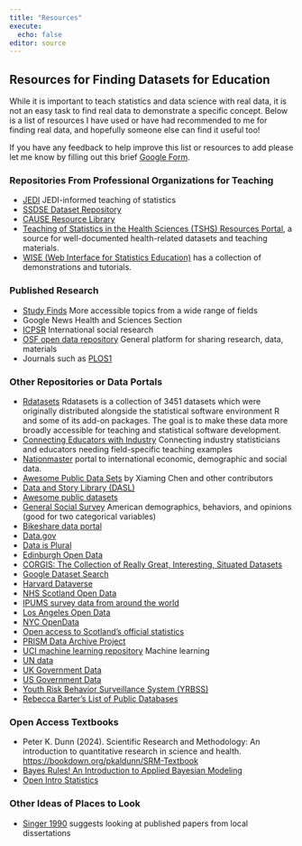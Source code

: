 ```yaml
---
title: "Resources"
execute: 
  echo: false
editor: source
---
```


## Resources for Finding Datasets for Education

While it is important to teach statistics and data science with real data, it is not an easy task to find real data to demonstrate a specific concept.
Below is a list of resources I have used or have had recommended to me for finding real data, and hopefully someone else can find it useful too!

If you have any feedback to help improve this list or resources to add please let me know by filling out this brief [Google Form](https://docs.google.com/forms/d/e/1FAIpQLSfLrVNyj_FgrXP5U-mnJM619WoYZOqymH4qnsWAV62AE9Tccg/viewform?usp=header).

### Repositories From Professional Organizations for Teaching

- [JEDI](https://causeweb.org/jedi/) JEDI-informed teaching of statistics
- [SSDSE Dataset Repository](https://docs.google.com/spreadsheets/d/1tuCXok_y_zQpSDGssaypETf9lnB6nCh9XVoCiMaPCuc/edit?gid=591469695#gid=591469695)
- [CAUSE Resource Library](https://www.causeweb.org/cause/resources/library?field_material_type_tid=104)
- [Teaching of Statistics in the Health Sciences (TSHS) Resources Portal](https://www.causeweb.org/tshs/), a source for well-documented health-related datasets and teaching materials.
- [WISE (Web Interface for Statistics Education)](http://wise.cgu.edu/helpful-links/data-sources/ ) has a collection of demonstrations and tutorials.

### Published Research 

- [Study Finds](https://studyfinds.org/) More accessible topics from a wide range of fields
- Google News Health and Sciences Section
- [ICPSR](https://www.icpsr.umich.edu/web/pages/ICPSR/index.html) International social research
- [OSF open data repository](https://osf.io/) General platform for sharing research, data, materials
- Journals such as [PLOS1](https://journals.plos.org/plosone/)


### Other Repositories or Data Portals

- [Rdatasets](https://vincentarelbundock.github.io/Rdatasets/) Rdatasets is a collection of 3451 datasets which were originally distributed alongside the statistical software environment R and some of its add-on packages. The goal is to make these data more broadly accessible for teaching and statistical software development.
- [Connecting Educators with Industry](https://docs.google.com/spreadsheets/d/1_FDKVZxh6bSLHYsfbUYVPwdRZFUkFxLmS_uenFPN4as/edit?usp=sharing) Connecting industry statisticians and educators needing field-specific teaching examples
- [Nationmaster](http://www.nationmaster.com/) portal to international economic, demographic and social data.
- [Awesome Public Data Sets](https://github.com/caesar0301/awesome-public-datasets) by Xiaming Chen and other contributors
- [Data and Story Library (DASL)](http://dasl.datadesk.com/)
-   [Awesome public datasets](https://github.com/awesomedata/awesome-public-datasets)
- [General Social Survey](https://gss.norc.org/us/en/gss/get-the-data.html) American demographics, behaviors, and opinions (good for two categorical variables)
- [Bikeshare data portal](https://www.bikeshare.com/data/)
- [Data.gov](https://www.data.gov/)
- [Data is Plural](https://docs.google.com/spreadsheets/d/1wZhPLMCHKJvwOkP4juclhjFgqIY8fQFMemwKL2c64vk/edit#gid=0)
- [Edinburgh Open Data](https://edinburghopendata.info/)
- [CORGIS: The Collection of Really Great, Interesting, Situated Datasets](https://corgis-edu.github.io/corgis/)
- [Google Dataset Search](https://datasetsearch.research.google.com/)
- [Harvard Dataverse](https://dataverse.harvard.edu/)
- [NHS Scotland Open Data](https://www.opendata.nhs.scot/)
- [IPUMS survey data from around the world](https://ipums.org/)
- [Los Angeles Open Data](https://data.lacity.org/browse)
- [NYC OpenData](https://opendata.cityofnewyork.us/)
- [Open access to Scotland's official statistics](https://statistics.gov.scot/home)
- [PRISM Data Archive Project](https://www.icpsr.umich.edu/icpsrweb/content/ICPSR/fenway.html)
-  [UCI machine learning repository](https://archive.ics.uci.edu/) Machine learning
- [UN data](http://data.un.org/)
- [UK Government Data](https://data.gov.uk/)
- [US Government Data](https://sctyner.github.io/static/presentations/Misc/GraphicsGroupISU/2018-11-16-us-govt-data.html)
- [Youth Risk Behavior Surveillance System (YRBSS)](https://chronicdata.cdc.gov/Youth-Risk-Behaviors/DASH-Youth-Risk-Behavior-Surveillance-System-YRBSS/q6p7-56au)
- [Rebecca Barter's List of Public Databases](https://rebeccabarter.com/blog/2023-03-28-data_sources)

### Open Access Textbooks

- Peter K. Dunn (2024). Scientific Research and Methodology: An introduction to quantitative research in science and health. <https://bookdown.org/pkaldunn/SRM-Textbook>
- [Bayes Rules! An Introduction to Applied Bayesian Modeling](https://www.bayesrulesbook.com/)
- [Open Intro Statistics](https://www.openintro.org/book/os/)

### Other Ideas of Places to Look

- [Singer 1990](https://www.tandfonline.com/doi/abs/10.1080/00031305.1990.10475726) suggests looking at published papers from local dissertations
